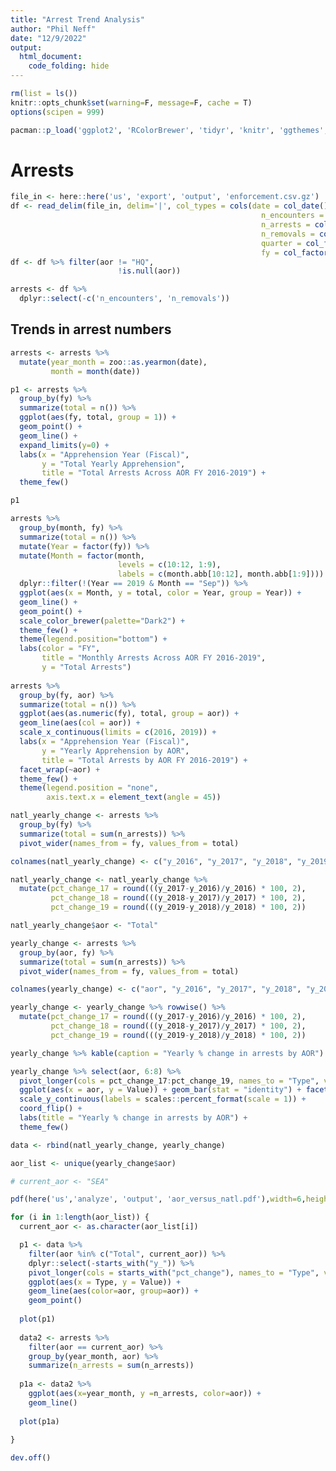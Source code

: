 ```yaml
---
title: "Arrest Trend Analysis"
author: "Phil Neff"
date: "12/9/2022"
output: 
  html_document: 
    code_folding: hide
---
```


```r
rm(list = ls())
knitr::opts_chunk$set(warning=F, message=F, cache = T)
options(scipen = 999)

pacman::p_load('ggplot2', 'RColorBrewer', 'tidyr', 'knitr', 'ggthemes', 'lubridate', 'dplyr', 'here', 'tidyverse')

```

# Arrests

```r
file_in <- here::here('us', 'export', 'output', 'enforcement.csv.gz')
df <- read_delim(file_in, delim='|', col_types = cols(date = col_date(),
                                                        n_encounters = col_integer(),
                                                        n_arrests = col_integer(),
                                                        n_removals = col_integer(),
                                                        quarter = col_factor(),
                                                        fy = col_factor()))
df <- df %>% filter(aor != "HQ",
                        !is.null(aor))

arrests <- df %>% 
  dplyr::select(-c('n_encounters', 'n_removals'))

```

## Trends in arrest numbers

```r
arrests <- arrests %>%
  mutate(year_month = zoo::as.yearmon(date),
         month = month(date))

p1 <- arrests %>% 
  group_by(fy) %>%
  summarize(total = n()) %>%
  ggplot(aes(fy, total, group = 1)) + 
  geom_point() +
  geom_line() +
  expand_limits(y=0) +
  labs(x = "Apprehension Year (Fiscal)",
       y = "Total Yearly Apprehension",
       title = "Total Arrests Across AOR FY 2016-2019") +
  theme_few()

p1

arrests %>% 
  group_by(month, fy) %>%
  summarize(total = n()) %>%
  mutate(Year = factor(fy)) %>%
  mutate(Month = factor(month,
                        levels = c(10:12, 1:9),
                        labels = c(month.abb[10:12], month.abb[1:9]))) %>%
  dplyr::filter(!(Year == 2019 & Month == "Sep")) %>%
  ggplot(aes(x = Month, y = total, color = Year, group = Year)) +
  geom_line() +
  geom_point() +
  scale_color_brewer(palette="Dark2") +
  theme_few() +
  theme(legend.position="bottom") +
  labs(color = "FY",
       title = "Monthly Arrests Across AOR FY 2016-2019",
       y = "Total Arrests")
 
arrests %>% 
  group_by(fy, aor) %>%
  summarize(total = n()) %>%
  ggplot(aes(as.numeric(fy), total, group = aor)) + 
  geom_line(aes(col = aor)) +
  scale_x_continuous(limits = c(2016, 2019)) +
  labs(x = "Apprehension Year (Fiscal)",
       y = "Yearly Apprehension by AOR",
       title = "Total Arrests by AOR FY 2016-2019") +
  facet_wrap(~aor) +
  theme_few() +
  theme(legend.position = "none",
        axis.text.x = element_text(angle = 45))

```

```r
natl_yearly_change <- arrests %>% 
  group_by(fy) %>%
  summarize(total = sum(n_arrests)) %>%
  pivot_wider(names_from = fy, values_from = total)

colnames(natl_yearly_change) <- c("y_2016", "y_2017", "y_2018", "y_2019")

natl_yearly_change <- natl_yearly_change %>%
  mutate(pct_change_17 = round(((y_2017-y_2016)/y_2016) * 100, 2),
         pct_change_18 = round(((y_2018-y_2017)/y_2017) * 100, 2),
         pct_change_19 = round(((y_2019-y_2018)/y_2018) * 100, 2))

natl_yearly_change$aor <- "Total"

```

```r

yearly_change <- arrests %>% 
  group_by(aor, fy) %>%
  summarize(total = sum(n_arrests)) %>%
  pivot_wider(names_from = fy, values_from = total) 

colnames(yearly_change) <- c("aor", "y_2016", "y_2017", "y_2018", "y_2019")

yearly_change <- yearly_change %>% rowwise() %>% 
  mutate(pct_change_17 = round(((y_2017-y_2016)/y_2016) * 100, 2),
         pct_change_18 = round(((y_2018-y_2017)/y_2017) * 100, 2),
         pct_change_19 = round(((y_2019-y_2018)/y_2018) * 100, 2))

yearly_change %>% kable(caption = "Yearly % change in arrests by AOR")

yearly_change %>% select(aor, 6:8) %>%
  pivot_longer(cols = pct_change_17:pct_change_19, names_to = "Type", values_to = "Value") %>%
  ggplot(aes(x = aor, y = Value)) + geom_bar(stat = "identity") + facet_wrap(~Type) + 
  scale_y_continuous(labels = scales::percent_format(scale = 1)) +
  coord_flip() +
  labs(title = "Yearly % change in arrests by AOR") +
  theme_few()
```

```r

data <- rbind(natl_yearly_change, yearly_change)

aor_list <- unique(yearly_change$aor)

# current_aor <- "SEA"

pdf(here('us','analyze', 'output', 'aor_versus_natl.pdf'),width=6,height=3.25)

for (i in 1:length(aor_list)) {
  current_aor <- as.character(aor_list[i])

  p1 <- data %>% 
    filter(aor %in% c("Total", current_aor)) %>%
    dplyr::select(-starts_with("y_")) %>%
    pivot_longer(cols = starts_with("pct_change"), names_to = "Type", values_to = "Value") %>% 
    ggplot(aes(x = Type, y = Value)) +
    geom_line(aes(color=aor, group=aor)) +
    geom_point()
  
  plot(p1)
  
  data2 <- arrests %>% 
    filter(aor == current_aor) %>%
    group_by(year_month, aor) %>% 
    summarize(n_arrests = sum(n_arrests))
  
  p1a <- data2 %>% 
    ggplot(aes(x=year_month, y =n_arrests, color=aor)) +
    geom_line()
  
  plot(p1a)
  
}

dev.off()
```
